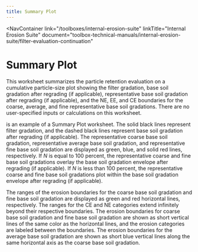 ```yaml
---
title: Summary Plot
---
```



<NavContainer 
  link="/toolboxes/internal-erosion-suite"
  linkTitle="Internal Erosion Suite" 
  document="toolbox-technical-manuals/internal-erosion-suite/filter-evaluation-continuation"
></NavContainer>

# Summary Plot

This worksheet summarizes the particle retention evaluation on a cumulative particle-size plot showing the filter gradation, base soil gradation after regrading (if applicable),
representative base soil gradation after regrading (if applicable), and the NE, EE, and CE boundaries for the coarse, average, and fine representative base soil gradations.
There are no user-specified inputs or calculations on this worksheet.

<FigReference figKey="summary-plot" /> is an example of a Summary Plot worksheet. The solid black lines represent filter gradation, and the dashed black lines 
represent base soil gradation after regrading (if applicable). The representative coarse base soil gradation, representative average base soil gradation, and representative fine 
base soil gradation are displayed as green, blue, and solid red lines, respectively. If *N* is equal to 100 percent, the representative coarse and fine base soil gradations 
overlay the base soil gradation envelope after regrading (if applicable). If *N* is less than 100 percent, the representative coarse and fine base soil gradations plot within 
the base soil gradation envelope after regrading (if applicable).

The ranges of the erosion boundaries for the coarse base soil gradation and fine base soil gradation are displayed as green and red horizontal lines, respectively. The ranges
for the CE and NE categories extend infinitely beyond their respective boundaries. The erosion boundaries for coarse base soil gradation and fine base soil gradation are shown
as short vertical lines of the same color as the horizontal lines, and the erosion categories are labeled between the boundaries. The erosion boundaries for the average base
soil gradation are shown as short blue vertical lines along the same horizontal axis as the coarse base soil gradation.

<Figure
  figKey="summary-plot"
  src="figures/toolbox-technical-manuals/internal-erosion-suite/filter-evaluation-continuation/figure33.png"
  alt="Summary Plot worksheet."
  caption="Summary Plot worksheet."
/>

<CitationFootnote />
